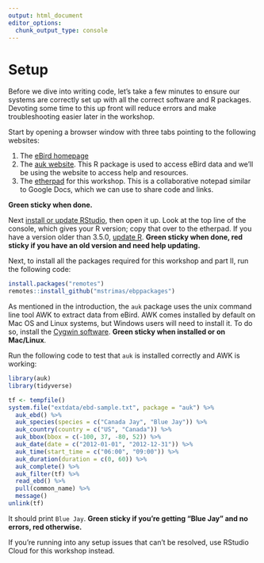 ```yaml
---
output: html_document
editor_options: 
  chunk_output_type: console
---
```


# Setup {#setup}

Before we dive into writing code, let's take a few minutes to ensure our systems are correctly set up with all the correct software and R packages. Devoting some time to this up front will reduce errors and make troubleshooting easier later in the workshop.

Start by opening a browser window with three tabs pointing to the following websites:

1. The [eBird homepage](https://ebird.org)
2. The [auk website](https://cornelllabofornithology.github.io/auk/). This R package is used to access eBird data and we'll be using the website to access help and resources.
3. The [etherpad](https://public.etherpad-mozilla.org/p/ebp) for this workshop. This is a collaborative notepad similar to Google Docs, which we can use to share code and links.

**Green sticky when done.**

Next [install or update RStudio](https://www.rstudio.com/products/rstudio/download/#download), then open it up. Look at the top line of the console, which gives your R version; copy that over to the etherpad. If you have a version older than 3.5.0, [update R](https://cloud.r-project.org/). **Green sticky when done, red sticky if you have an old version and need help updating.**

Next, to install all the packages required for this workshop and part II, run the following code:

```r
install.packages("remotes")
remotes::install_github("mstrimas/ebppackages")
```

As mentioned in the introduction, the `auk` package uses the unix command line tool AWK to extract data from eBird. AWK comes installed by default on Mac OS and Linux systems, but Windows users will need to install it. To do so, install the [Cygwin software](https://cygwin.com/install.html). **Green sticky when installed or on Mac/Linux**.

Run the following code to test that `auk` is installed correctly and AWK is working:

```r
library(auk)
library(tidyverse)

tf <- tempfile()
system.file("extdata/ebd-sample.txt", package = "auk") %>% 
  auk_ebd() %>%
  auk_species(species = c("Canada Jay", "Blue Jay")) %>%
  auk_country(country = c("US", "Canada")) %>%
  auk_bbox(bbox = c(-100, 37, -80, 52)) %>%
  auk_date(date = c("2012-01-01", "2012-12-31")) %>%
  auk_time(start_time = c("06:00", "09:00")) %>%
  auk_duration(duration = c(0, 60)) %>%
  auk_complete() %>% 
  auk_filter(tf) %>% 
  read_ebd() %>% 
  pull(common_name) %>% 
  message()
unlink(tf)
```

It should print `Blue Jay`. **Green sticky if you're getting "Blue Jay" and no errors, red otherwise.**

If you're running into any setup issues that can't be resolved, use RStudio Cloud for this workshop instead.